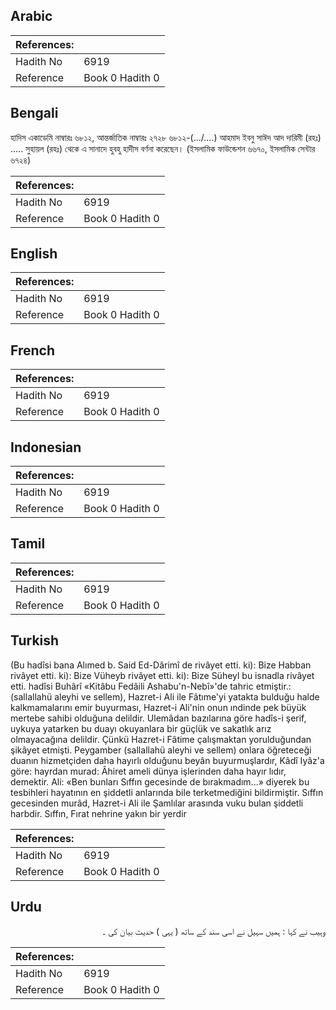 ## Arabic


<div dir="rtl" lang="ar" style={{fontSize:'larger',backgroundColor:'#f8f9fa',padding:20}}>

</div>
<div style={{backgroundColor:'#f8f9fa',padding:20, marginBottom: 10}}><table> <thead> <tr> <th>References:</th> <th></th> </tr> </thead> <tbody><tr><td>Hadith No</td><td>6919</td></tr><tr><td>Reference</td><td>Book 0 Hadith 0</td></tr></tbody></table></div>

## Bengali


<div dir="ltr" lang="bn" style={{fontSize:'larger',backgroundColor:'#f8f9fa',padding:20}}>
হাদিস একাডেমি নাম্বারঃ ৬৮১২, আন্তর্জাতিক নাম্বারঃ ২৭২৮ ৬৮১২-(.../….) আহমাদ ইবনু সাঈদ আদ দারিমী (রহঃ) ..... সুহায়ল (রহঃ) থেকে এ সানাদে হুবহু হাদীস বর্ণনা করেছেন। (ইসলামিক ফাউন্ডেশন ৬৬৭০, ইসলামিক সেন্টার ৬৭২৪)
</div>
<div style={{backgroundColor:'#f8f9fa',padding:20, marginBottom: 10}}><table> <thead> <tr> <th>References:</th> <th></th> </tr> </thead> <tbody><tr><td>Hadith No</td><td>6919</td></tr><tr><td>Reference</td><td>Book 0 Hadith 0</td></tr></tbody></table></div>

## English


<div dir="ltr" lang="en" style={{fontSize:'larger',backgroundColor:'#f8f9fa',padding:20}}>

</div>
<div style={{backgroundColor:'#f8f9fa',padding:20, marginBottom: 10}}><table> <thead> <tr> <th>References:</th> <th></th> </tr> </thead> <tbody><tr><td>Hadith No</td><td>6919</td></tr><tr><td>Reference</td><td>Book 0 Hadith 0</td></tr></tbody></table></div>

## French


<div dir="ltr" lang="fr" style={{fontSize:'larger',backgroundColor:'#f8f9fa',padding:20}}>

</div>
<div style={{backgroundColor:'#f8f9fa',padding:20, marginBottom: 10}}><table> <thead> <tr> <th>References:</th> <th></th> </tr> </thead> <tbody><tr><td>Hadith No</td><td>6919</td></tr><tr><td>Reference</td><td>Book 0 Hadith 0</td></tr></tbody></table></div>

## Indonesian


<div dir="ltr" lang="id" style={{fontSize:'larger',backgroundColor:'#f8f9fa',padding:20}}>

</div>
<div style={{backgroundColor:'#f8f9fa',padding:20, marginBottom: 10}}><table> <thead> <tr> <th>References:</th> <th></th> </tr> </thead> <tbody><tr><td>Hadith No</td><td>6919</td></tr><tr><td>Reference</td><td>Book 0 Hadith 0</td></tr></tbody></table></div>

## Tamil


<div dir="ltr" lang="ta" style={{fontSize:'larger',backgroundColor:'#f8f9fa',padding:20}}>

</div>
<div style={{backgroundColor:'#f8f9fa',padding:20, marginBottom: 10}}><table> <thead> <tr> <th>References:</th> <th></th> </tr> </thead> <tbody><tr><td>Hadith No</td><td>6919</td></tr><tr><td>Reference</td><td>Book 0 Hadith 0</td></tr></tbody></table></div>

## Turkish


<div dir="ltr" lang="tr" style={{fontSize:'larger',backgroundColor:'#f8f9fa',padding:20}}>
(Bu hadîsi bana Alımed b. Said Ed-Dârimî de rivâyet etti. ki): Bize Habban rivâyet etti. ki): Bize Vüheyb rivâyet etti. ki): Bize Süheyl bu isnadla rivâyet etti. hadîsi Buhârî «Kitâbu Fedâili Ashabu'n-Nebî»'de tahric etmiştir.: (sallallahü aleyhi ve sellem), Hazret-i Ali ile Fâtıme'yi yatakta bulduğu halde kalkmamalarını emir buyurması, Hazret-i Ali'nin onun ındinde pek büyük mertebe sahibi olduğuna delildir. Ulemâdan bazılarına göre hadîs-i şerif, uykuya yatarken bu duayı okuyanlara bir güçlük ve sakatlık arız olmayacağına delildir. Çünkü Hazret-i Fâtime çalışmaktan yorulduğundan şikâyet etmişti. Peygamber (sallallahü aleyhi ve sellem) onlara öğreteceği duanın hizmetçiden daha hayırlı olduğunu beyân buyurmuşlardır, Kâdî Iyâz'a göre: hayrdan murad: Âhiret ameli dünya işlerinden daha hayır lıdır, demektir. Ali: «Ben bunları Sıffın gecesinde de bırakmadım...» diyerek bu tesbihleri hayatının en şiddetli anlarında bile terketmediğini bildirmiştir. Sıffın gecesinden murâd, Hazret-i Ali ile Şamlılar arasında vuku bulan şiddetli harbdir. Sıffın, Fırat nehrine yakın bir yerdir
</div>
<div style={{backgroundColor:'#f8f9fa',padding:20, marginBottom: 10}}><table> <thead> <tr> <th>References:</th> <th></th> </tr> </thead> <tbody><tr><td>Hadith No</td><td>6919</td></tr><tr><td>Reference</td><td>Book 0 Hadith 0</td></tr></tbody></table></div>

## Urdu


<div dir="rtl" lang="ur" style={{fontSize:'larger',backgroundColor:'#f8f9fa',padding:20}}>
وہیب نے کہا : ہمیں سہیل نے اسی سند کے ساتھ ( یہی ) حدیث بیان کی ۔
</div>
<div style={{backgroundColor:'#f8f9fa',padding:20, marginBottom: 10}}><table> <thead> <tr> <th>References:</th> <th></th> </tr> </thead> <tbody><tr><td>Hadith No</td><td>6919</td></tr><tr><td>Reference</td><td>Book 0 Hadith 0</td></tr></tbody></table></div>